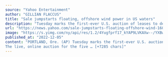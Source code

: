```yaml
---
source: "Yahoo Entertainment"
author: "GILLIAN FLACCUS"
title: "Sale jumpstarts floating, offshore wind power in US waters"
description: "Tuesday marks the first-ever U.S. auction of leases to develop commercial-scale floating wind farms, in the deep waters off the West Coast.  The live, online..."
url: "https://news.yahoo.com/sale-jumpstarts-floating-offshore-wind-160732400.html"
image: "https://s.yimg.com/ny/api/res/1.2/4Yugfprf17_kYAP9LVKAXw--/YXBwaWQ9aGlnaGxhbmRlcjt3PTEyMDA7aD04MDA-/https://media.zenfs.com/en/ap.org/ce01fe0c199e19b7b34b4b5756aa26d1"
published_at: "2022-12-05"
content: "PORTLAND, Ore. (AP) Tuesday marks the first-ever U.S. auction of leases to develop commercial-scale floating wind farms, in the deep waters off the West Coast.
The live, online auction for the five … [+7285 chars]"
---
```


